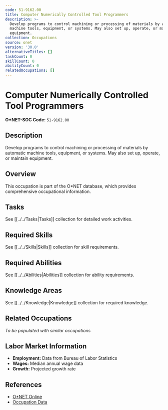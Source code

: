 ```yaml
---
code: 51-9162.00
title: Computer Numerically Controlled Tool Programmers
description: >-
  Develop programs to control machining or processing of materials by automatic
  machine tools, equipment, or systems. May also set up, operate, or maintain
  equipment.
collection: Occupations
source: onet
version: '30.0'
alternativeTitles: []
taskCount: 0
skillCount: 0
abilityCount: 0
relatedOccupations: []
---
```

# Computer Numerically Controlled Tool Programmers

**O*NET-SOC Code:** `51-9162.00`

## Description

Develop programs to control machining or processing of materials by automatic machine tools, equipment, or systems. May also set up, operate, or maintain equipment.

## Overview

This occupation is part of the O*NET database, which provides comprehensive occupational information.

## Tasks

See [[../../Tasks|Tasks]] collection for detailed work activities.

## Required Skills

See [[../../Skills|Skills]] collection for skill requirements.

## Required Abilities

See [[../../Abilities|Abilities]] collection for ability requirements.

## Knowledge Areas

See [[../../Knowledge|Knowledge]] collection for required knowledge.

## Related Occupations

*To be populated with similar occupations*

## Labor Market Information

- **Employment:** Data from Bureau of Labor Statistics
- **Wages:** Median annual wage data
- **Growth:** Projected growth rate

## References

- [O*NET Online](https://www.onetonline.org/link/summary/51-9162.00)
- [Occupation Data](https://www.onetcenter.org/)
